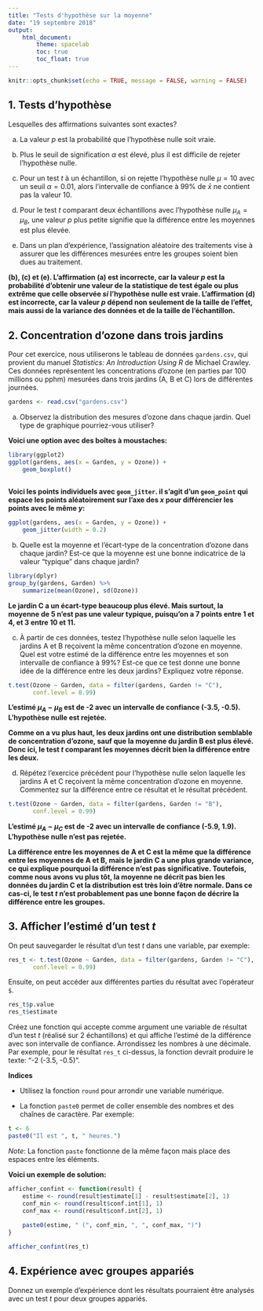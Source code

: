 ```yaml
---
title: "Tests d'hypothèse sur la moyenne"
date: "19 septembre 2018"
output: 
    html_document:
        theme: spacelab
        toc: true
        toc_float: true
---
```


```r
knitr::opts_chunk$set(echo = TRUE, message = FALSE, warning = FALSE)
```

## 1. Tests d'hypothèse

Lesquelles des affirmations suivantes sont exactes?

a) La valeur $p$ est la probabilité que l'hypothèse nulle soit vraie.

b) Plus le seuil de signification $\alpha$ est élevé, plus il est difficile de rejeter l'hypothèse nulle.

c) Pour un test $t$ à un échantillon, si on rejette l'hypothèse nulle $\mu = 10$ avec un seuil $\alpha = 0.01$, alors l'intervalle de confiance à 99% de $\bar{x}$ ne contient pas la valeur 10.

d) Pour le test $t$ comparant deux échantillons avec l'hypothèse nulle $\mu_A = \mu_B$, une valeur $p$ plus petite signifie que la différence entre les moyennes est plus élevée.

e) Dans un plan d'expérience, l'assignation aléatoire des traitements vise à assurer que les différences mesurées entre les groupes soient bien dues au traitement.

**(b), (c) et (e). L'affirmation (a) est incorrecte, car la valeur $p$ est la probabilité d'obtenir une valeur de la statistique de test égale ou plus extrême que celle observée *si* l'hypothèse nulle est vraie. L'affirmation (d) est incorrecte, car la valeur $p$ dépend non seulement de la taille de l'effet, mais aussi de la variance des données et de la taille de l'échantillon.**


## 2. Concentration d'ozone dans trois jardins

Pour cet exercice, nous utiliserons le tableau de données `gardens.csv`, qui provient du manuel *Statistics: An Introduction Using R* de Michael Crawley. Ces données représentent les concentrations d'ozone (en parties par 100 millions ou pphm) mesurées dans trois jardins (A, B et C) lors de différentes journées.

```r
gardens <- read.csv("gardens.csv")
```

a) Observez la distribution des mesures d'ozone dans chaque jardin. Quel type de graphique pourriez-vous utiliser? 

**Voici une option avec des boîtes à moustaches:**

```r
library(ggplot2)
ggplot(gardens, aes(x = Garden, y = Ozone)) +
    geom_boxplot()
    
```

**Voici les points individuels avec `geom_jitter`. il s'agit d'un `geom_point` qui espace les points aléatoirement sur l'axe des *x* pour différencier les points avec le même *y*:**

```r
ggplot(gardens, aes(x = Garden, y = Ozone)) +
    geom_jitter(width = 0.2)
```

b) Quelle est la moyenne et l'écart-type de la concentration d'ozone dans chaque jardin? Est-ce que la moyenne est une bonne indicatrice de la valeur "typique" dans chaque jardin?

```r
library(dplyr)
group_by(gardens, Garden) %>%
    summarize(mean(Ozone), sd(Ozone))
```

**Le jardin C a un écart-type beaucoup plus élevé. Mais surtout, la moyenne de 5 n'est pas une valeur typique, puisqu'on a 7 points entre 1 et 4, et 3 entre 10 et 11.**

c) À partir de ces données, testez l'hypothèse nulle selon laquelle les jardins A et B reçoivent la même concentration d'ozone en moyenne. Quel est votre estimé de la différence entre les moyennes et son intervalle de confiance à 99%? Est-ce que ce test donne une bonne idée de la différence entre les deux jardins? Expliquez votre réponse.

```r
t.test(Ozone ~ Garden, data = filter(gardens, Garden != "C"),
       conf.level = 0.99)
```

**L'estimé $\mu_A - \mu_B$ est de -2 avec un intervalle de confiance (-3.5, -0.5). L'hypothèse nulle est rejetée.**

**Comme on a vu plus haut, les deux jardins ont une distribution semblable de concentration d'ozone, sauf que la moyenne du jardin B est plus élevé. Donc ici, le test $t$ comparant les moyennes décrit bien la différence entre les deux.**

d) Répétez l'exercice précédent pour l'hypothèse nulle selon laquelle les jardins A et C reçoivent la même concentration d'ozone en moyenne. Commentez sur la différence entre ce résultat et le résultat précédent.

```r
t.test(Ozone ~ Garden, data = filter(gardens, Garden != "B"),
       conf.level = 0.99)
```

**L'estimé $\mu_A - \mu_C$ est de -2 avec un intervalle de confiance (-5.9, 1.9). L'hypothèse nulle n'est pas rejetée.**

**La différence entre les moyennes de A et C est la même que la différence entre les moyennes de A et B, mais le jardin C a une plus grande variance, ce qui explique pourquoi la différence n'est pas significative. Toutefois, comme nous avons vu plus tôt, la moyenne ne décrit pas bien les données du jardin C et la distribution est très loin d'être normale. Dans ce cas-ci, le test $t$ n'est probablement pas une bonne façon de décrire la différence entre les groupes.**


## 3. Afficher l'estimé d'un test *t*

On peut sauvegarder le résultat d'un test $t$ dans une variable, par exemple:

```r
res_t <- t.test(Ozone ~ Garden, data = filter(gardens, Garden != "C"),
       conf.level = 0.99)
```

Ensuite, on peut accéder aux différentes parties du résultat avec l'opérateur `$`.

```r
res_t$p.value
res_t$estimate
```

Créez une fonction qui accepte comme argument une variable de résultat d'un test $t$ (réalisé sur 2 échantillons) et qui affiche l'estimé de la différence avec son intervalle de confiance. Arrondissez les nombres à une décimale. Par exemple, pour le résultat `res_t` ci-dessus, la fonction devrait produire le texte: "-2 (-3.5, -0.5)".

**Indices**

- Utilisez la fonction `round` pour arrondir une variable numérique.

- La fonction `paste0` permet de coller ensemble des nombres et des chaînes de caractère. Par exemple:

```r
t <- 6
paste0("Il est ", t, " heures.")
```

*Note*: La fonction `paste` fonctionne de la même façon mais place des espaces entre les éléments.

**Voici un exemple de solution:**

```r
afficher_confint <- function(result) {
    estime <- round(result$estimate[1] - result$estimate[2], 1)
    conf_min <- round(result$conf.int[1], 1)
    conf_max <- round(result$conf.int[2], 1)
    
    paste0(estime, " (", conf_min, ", ", conf_max, ")")
}

afficher_confint(res_t)
```


## 4. Expérience avec groupes appariés

Donnez un exemple d'expérience dont les résultats pourraient être analysés avec un test $t$ pour deux groupes appariés.